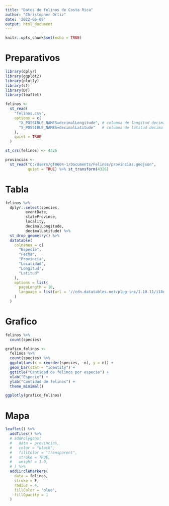 ---
title: "Datos de felinos de Costa Rica"
author: "Christopher Ortiz"
date: '2022-06-08'
output: html_document
---

```{r setup, include=FALSE}
knitr::opts_chunk$set(echo = TRUE)
```

# Preparativos
```{r carga-paquetes, message=FALSE}
library(dplyr)
library(ggplot2)
library(plotly)
library(sf)
library(DT)
library(leaflet)
```

```{r}
felinos <-
  st_read(
    "felinos.csv",
    options = c(
      "X_POSSIBLE_NAMES=decimalLongitude", # columna de longitud decimal
      "Y_POSSIBLE_NAMES=decimalLatitude"   # columna de latitud decimal
    ),
    quiet = TRUE
  )

st_crs(felinos) <- 4326

```

```{r}
provincias <-
  st_read("C:/Users/gf0604-1/Documents/Felinos/provincias.geojson",
          quiet = TRUE) %>% st_transform(4326)
```

# Tabla

```{r tabla, echo=FALSE}
felinos %>%
  dplyr::select(species,
         eventDate,
         stateProvince,
         locality,
         decimalLongitude,
         decimalLatitude) %>%
  st_drop_geometry() %>%
  datatable(
    colnames = c(
      "Especie",
      "Fecha",
      "Provincia",
      "Localidad",
      "Longitud",
      "Latitud"
    ),
    options = list(
      pageLength = 10,
      language = list(url = '//cdn.datatables.net/plug-ins/1.10.11/i18n/Spanish.json')
    )
  )
```

# Grafico

```{r grafico, message=FALSE, echo=FALSE}
felinos %>%
  count(species)

grafico_felinos <-
  felinos %>%
  count(species) %>%
  ggplot(aes(x = reorder(species, -n), y = n)) +
  geom_bar(stat = "identity") +
  ggtitle("Cantidad de felinos por especie") +
  xlab("Especie") +
  ylab("Cantidad de felinos") +
  theme_minimal()

ggplotly(grafico_felinos)
```

# Mapa

```{r mapa, message=FALSE, echo=FALSE}
leaflet() %>%
  addTiles() %>% 
  # addPolygons( 
  #   data = provincias,
  #   color = "black",
  #   fillColor = "transparent",
  #   stroke = TRUE,
  #   weight = 1.0,
  # ) %>%
  addCircleMarkers( 
    data = felinos,
    stroke = F,
    radius = 4,
    fillColor = 'blue',
    fillOpacity = 1
  )
```


